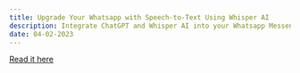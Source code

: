 ```yaml
---
title: Upgrade Your Whatsapp with Speech-to-Text Using Whisper AI
description: Integrate ChatGPT and Whisper AI into your Whatsapp Messenger.
date: 04-02-2023
---
```



<Announcement />

[Read it here](https://buildwithtami.bloggi.co/add-speech-to-text-functionality-to-your-whatsapp-with-whisper-ai)
